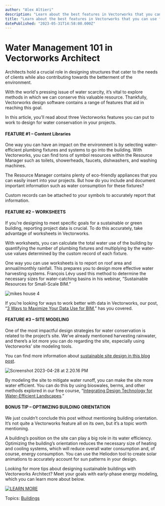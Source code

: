 ```yaml
---
author: "Alex Altieri"
description: "Learn about the best features in Vectorworks that you can use for water conservation."
title: "Learn about the best features in Vectorworks that you can use for water conservation." 
datePublished: "2023-05-31T14:58:00.000Z"
---
```

# Water Management 101 in Vectorworks Architect

Architects hold a crucial role in designing structures that cater to the needs of clients while also contributing towards the betterment of the environment.

With the world's pressing issue of water scarcity, it’s vital to explore methods in which we can conserve this valuable resource. Thankfully, Vectorworks design software contains a range of features that aid in reaching this goal.

In this article, you’ll read about three Vectorworks features you can put to work to design for water conservation in your projects.

#### FEATURE #1 – Content Libraries

One way you can have an impact on the environment is by selecting water-efficient plumbing fixtures and systems to go into the building. With Vectorworks, you can find tons of symbol resources within the Resource Manager such as toilets, showerheads, faucets, dishwashers, and washing machines.

The Resource Manager contains plenty of eco-friendly appliances that you can easily insert into your projects. But how do you include and document important information such as water consumption for these fixtures?

Custom records can be attached to your symbols to accurately report that information. 

#### FEATURE #2 – WORKSHEETS 

If you're designing to meet specific goals for a sustainable or green building, reporting project data is crucial. To do this accurately, take advantage of worksheets in Vectorworks.

With worksheets, you can calculate the total water use of the building by quantifying the number of plumbing fixtures and multiplying by the water-use values determined by the custom record of each fixture.

One way you can use worksheets is to report on roof area and annual/monthly rainfall. This prepares you to design more effective water harvesting systems. François Lévy used this method to determine the necessary sizes for water-catching basins in his webinar, “Sustainable Resources for Small-Scale BIM.”

![mikes house 4](https://blog.vectorworks.net/hs-fs/hubfs/Blog%20Images/2023%20Blog%20Images/5_BLDG%20Water%20Conservatin/mikes%20house%204.png?width=906&height=700&name=mikes%20house%204.png)

If you’re looking for ways to work better with data in Vectorworks, our post, “[3 Ways to Maximize Your Data Use for BIM](../../../net/vectorworks/blog/3-ways-to-maximize-data-for-bim-vectorworks.html),” has you covered.

#### FEATURE #3 – SITE MODELING

One of the most impactful design strategies for water conservation is related to the project’s site. We’ve already mentioned harvesting rainwater, and there’s a lot more you can do regarding the site, especially using Vectorworks’ site modeling tools.

You can find more information about [sustainable site design in this blog post](../../../net/vectorworks/blog/tips-for-saving-water-increasing-water-quality.html).

![Screenshot 2023-04-28 at 2.20.16 PM](https://blog.vectorworks.net/hs-fs/hubfs/Blog%20Images/2023%20Blog%20Images/5_BLDG%20Water%20Conservatin/Screenshot%202023-04-28%20at%202.20.16%20PM.png?width=5120&height=2680&name=Screenshot%202023-04-28%20at%202.20.16%20PM.png)

By modeling the site to mitigate water runoff, you can make the site more water efficient. You can do this by using bioswales, berms, and other methods explored in our free course, “[Integrating Design Technology for Water-Efficient Landscapes](https://university.vectorworks.net/mod/scorm/player.php?scoid=1124&cm=2595&currentorg=articulate%5Frise).”

#### BONUS TIP – OPTIMIZING BUILDING ORIENTATION

We just couldn’t conclude this post without mentioning building orientation. It’s not quite a Vectorworks feature all on its own, but it’s a topic worth mentioning.

A building’s position on the site can play a big role in its water efficiency. Optimizing the building’s orientation reduces the necessary size of heating and cooling systems, which will reduce overall water consumption and, of course, energy consumption. You can use the Heliodon tool to create solar animations to accurately account for sun patterns in your design.

Looking for more tips about designing sustainable buildings with Vectorworks Architect? Meet your goals with early-phase energy modeling, which you can learn more about below.

[![LEARN MORE](https://no-cache.hubspot.com/cta/default/3018241/749fa1cb-4e39-4dc0-9f19-80b6cb661c0a.png)](https://cta-redirect.hubspot.com/cta/redirect/3018241/749fa1cb-4e39-4dc0-9f19-80b6cb661c0a) 

 Topics: [Buildings](https://blog.vectorworks.net/topic/buildings) 

 